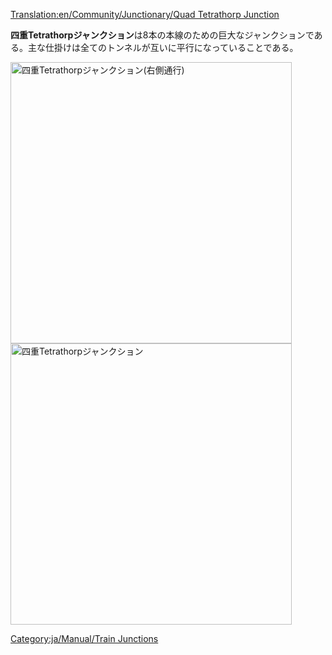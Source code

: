[[Translation:en/Community/Junctionary/Quad Tetrathorp Junction]]

{{ja/Community/Junctionary/Navigation}}

'''四重Tetrathorpジャンクション'''は8本の本線のための巨大なジャンクションである。主な仕掛けは全てのトンネルが互いに平行になっていることである。

[[File:en/Community/Junctionary/Quad Tetrathorp Junction.png|left|thumb|450px|四重Tetrathorpジャンクション('''右側通行''')]][[File:en/Community/Junctionary/Quad Tetrathorp Junction 2.png|left|thumb|450px|四重Tetrathorpジャンクション]]

{{ja/Community/Junctionary/Junction Criteria|高価|4|1|0|2.5|1|1|1|1|0|0|3||故障は1つの線路にのみ影響する|
* 同時に大量の列車を処理できる。
}}

[[Category:ja/Manual/Train Junctions]]